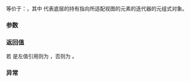 {{title|iter_move{{small|(ranges::zip_view::''iterator'')}}}}
{{cpp/ranges/zip_view/navbar}}
{{ddcl|since=c++23|
friend constexpr auto iter_move( const iterator&amp; i ) noexcept(/* see below */);
}}

等价于：{{c|return /*tuple-transform*/(ranges::iter_move, i.current_);}}，其中 {{rlpi|/#数据成员|current_}} 代表底层的持有指向所适配视图的元素的迭代器的元组式对象。

{{cpp/hidden friend|{{tt|zip_view::''iterator''&lt;Const&gt;}}}}

===参数===
{{par begin}}
{{par|i|迭代器}}
{{par end}}

===返回值===
若 {{c|*i}} 是左值引用则为 {{c|std::move(*i)}}，否则为 {{c|*i}}。

===异常===
{{noexcept|
    (
        noexcept
        (
            ranges::iter_move
            (
                declval&lt;const ranges::iterator_t&lt;/*maybe-const*/&lt;Const, Views&gt;&gt;&amp;&gt;()
            )
        )
        and ...
    )
    and
    (
        std::is_nothrow_move_constructible_v
        &lt;
            ranges::range_rvalue_reference_t&lt;/*maybe-const*/&lt;Const, Views&gt;&gt;
        &gt;
        and ...
    )
}}

{{langlinks|de|en|es|fr|ja|ru}}